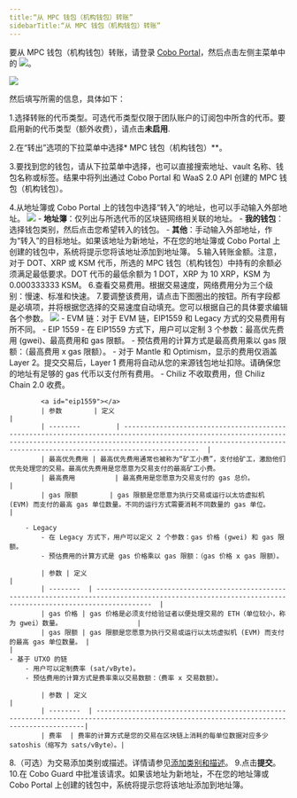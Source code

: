 ```yaml
---
title:“从 MPC 钱包（机构钱包）转账”
sidebarTitle:“从 MPC 钱包（机构钱包）转账”
---
```


要从 MPC 钱包（机构钱包）转账，请登录 [Cobo Portal](https://portal.cobo.com/login)，然后点击左侧主菜单中的 <img src="/cn/images/transfers/transfer-button.svg" className="icon"></img>。

<img src="/cn/images/transfers/transfer-button-location.png" className="screenshot_modal"/>
 

然后填写所需的信息，具体如下：

1.选择转账的代币类型。可选代币类型仅限于团队账户的订阅包中所含的代币。要启用新的代币类型（额外收费），请点击**未启用**.

2.在“转出”选项的下拉菜单中选择* MPC 钱包（机构钱包）**。

3.要找到您的钱包，请从下拉菜单中选择，也可以直接搜索地址、vault 名称、钱包名称或标签。结果中将列出通过 Cobo Portal 和 WaaS 2.0 API 创建的 MPC 钱包（机构钱包）。

4.从地址簿或 Cobo Portal 上的钱包中选择“转入”的地址，也可以手动输入外部地址。
    <img src="/cn/images/transfers/to-address.png" className="screenshot_modal"/>
    - **地址簿**：仅列出与所选代币的区块链网络相关联的地址。
    - **我的钱包**：选择钱包类别，然后点击您希望转入的钱包。
    - **其他**：手动输入外部地址，作为“转入”的目标地址。如果该地址为新地址，不在您的地址簿或 Cobo Portal 上创建的钱包中，系统将提示您将该地址添加到地址簿。
5.输入转账金额。注意，对于 DOT、XRP 或 KSM 代币，所选的 MPC 钱包（机构钱包）中持有的余额必须满足最低要求。DOT 代币的最低余额为 1 DOT，XRP 为 10 XRP，KSM 为 0.000333333 KSM。
6.查看交易费用。根据交易速度，网络费用分为三个级别：慢速、标准和快速。
7.要调整该费用，请点击下图圈出的按钮。所有字段都是必填项，并将根据您选择的交易速度自动填充。您可以根据自己的具体要求编辑各个参数。
    <img src="/cn/images/transfers/customize-fees.png" className="screenshot_modal"/>
    - EVM 链：对于 EVM 链，EIP1559 和 Legacy 方式的交易费用有所不同。
        - EIP 1559
            - 在 EIP1559 方式下，用户可以定制 3 个参数：最高优先费用 (gwei)、最高费用和 gas 限额。
            - 预估费用的计算方式是最高费用乘以 gas 限额：（最高费用 x gas 限额）。
            - 对于 Mantle 和 Optimism，显示的费用仅涵盖 Layer 2。提交交易后，Layer 1 费用将自动从您的来源钱包地址扣除。请确保您的地址有足够的 gas 代币以支付所有费用。
            - Chiliz 不收取费用，但 Chiliz Chain 2.0 收费。

            <a id="eip1559"></a>	
            | 参数        | 定义                                                                                                                                                                                                                             |
            | --------         | -------------------------------------------------------------------------------------------------------------------------------------------------------------------------------------------------------------------------------------  |
            | 最高优先费用 | 最高优先费用通常也被称为“矿工小费”，支付给矿工，激励他们优先处理您的交易。最高优先费用是您愿意为交易支付的最高矿工小费。
            | 最高费用          | 最高费用是您愿意为交易支付的 gas 总价。                                                                                                                                                |
            | gas 限额        | gas 限额是您愿意为执行交易或运行以太坊虚拟机 (EVM) 而支付的最高 gas 单位数量。不同的运行方式需要消耗不同数量的 gas 单位。              |

        - Legacy
            - 在 Legacy 方式下，用户可以定义 2 个参数：gas 价格 (gwei) 和 gas 限额。
            - 预估费用的计算方式是 gas 价格乘以 gas 限额：（gas 价格 x gas 限额）。

            | 参数 | 定义                                                                                                                                                  |
            | --------  | ----------------------------------------------------------------------------------------------------------------------------------------------------------  |
            | gas 价格 | gas 价格是必须支付给验证者以便处理交易的 ETH（单位较小，称为 gwei）数量。                   |
            | gas 限额 | gas 限额是您愿意为执行交易或运行以太坊虚拟机 (EVM) 而支付的最高 gas 单位数量。 |                                                                                              |
    - 基于 UTXO 的链
        - 用户可以定制费率 (sat/vByte)。
        - 预估费用的计算方式是费率乘以交易数额：（费率 x 交易数额）。

            | 参数 | 定义                                                                                                                               |
            | --------  | -----------------------------------------------------------------------------------------------------------------------------------------|
            | 费率  | 费率的计算方式是您的交易在区块链上消耗的每单位数据对应多少 satoshis（缩写为 sats/vByte）。|
8.（可选）为交易添加类别或描述。详情请参见[添加类别和描述](/en/portal/transfers/add-category)。
9.点击**提交**。
10.在 Cobo Guard 中批准该请求。如果该地址为新地址，不在您的地址簿或 Cobo Portal 上创建的钱包中，系统将提示您将该地址添加到地址簿。
